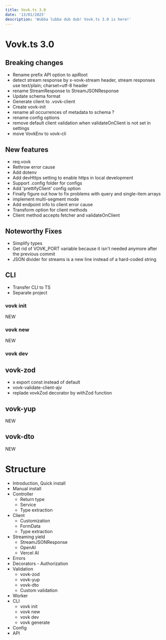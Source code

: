 ```yaml
---
title: Vovk.ts 3.0
date: '13/01/2025'
description: 'Wubba lubba dub dub! Vovk.ts 3.0 is here!'
---
```


# Vovk.ts 3.0

## Breaking changes

- Rename prefix API option to apiRoot
- detect stream response by x-vovk-stream header, stream responses use text/plain; charset=utf-8 header
- rename StreamResponse to StreamJSONResponse
- Update schema format
- Generate client to .vovk-client
- Create vovk-init
- rename all occurrences of metadata to schema ?
- rename config options
- remove default client validation when validateOnClient is not set in settings
- move VovkEnv to vovk-cli

## New features

- req.vovk
- Rethrow error cause
- Add dotenv
- Add devHttps setting to enable https in local development
- Support .config folder for configs
- Add 'prettifyClient' config option
- Finally figure out how to fix problems with query and single-item arrays
- implement multi-segment mode
- Add endpoint info to client error cause
- Transform option for client methods
- Client method accepts fetcher and validateOnClient

## Noteworthy Fixes

- Simplify types
- Get rid of VOVK_PORT variable because it isn't needed anymore after the previous commit
- JSON divider for streams is a new line instead of a hard-coded string

## CLI

- Transfer CLI to TS
- Separate project

### vovk init

NEW

### vovk new

NEW

### vovk dev

## vovk-zod

- x export const instead of default
- vovk-validate-client-ajv
- replade vovkZod decorator by withZod function

## vovk-yup

NEW

## vovk-dto

NEW

# Structure

- Introduction, Quick install
- Manual install
- Controller
  - Return type
  - Service
  - Type extraction
- Client
  - Customization
  - FormData
  - Type extraction
- Streaming yield
  - StreamJSONResponse
  - OpenAI
  - Vercel AI
- Errors
- Decorators - Authorization
- Validation
    - vovk-zod
    - vovk-yup
    - vovk-dto
    - Custom validation
- Worker
- CLI
    - vovk init
    - vovk new
    - vovk dev
    - vovk generate
- Config
- API

